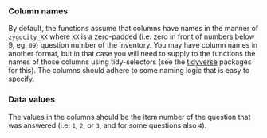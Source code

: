 ### Column names
By default, the functions assume that columns have names in the manner of `zygocity_XX` where `XX` is a zero-padded (i.e. zero in front of numbers below 9, eg. `09`) question number of the inventory. 
You may have column names in another format, but in that case you will need to supply to the functions the names of those columns using tidy-selectors (see the [tidyverse](https://www.tidyverse.org/) packages for this).
The columns should adhere to some naming logic that is easy to specify.

### Data values
The values in the columns should be the item number of the question that was answered (i.e. `1`, `2`, or `3`, and for some questions also `4`). 

